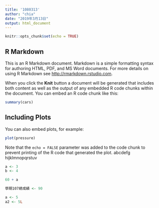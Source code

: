 ```yaml
---
title: '1080313'
author: "chia"
date: "2019年3月13日"
output: html_document
---
```


```r
knitr::opts_chunk$set(echo = TRUE)
```

## R Markdown

This is an R Markdown document. Markdown is a simple formatting syntax for authoring HTML, PDF, and MS Word documents. For more details on using R Markdown see <http://rmarkdown.rstudio.com>.

When you click the **Knit** button a document will be generated that includes both content as well as the output of any embedded R code chunks within the document. You can embed an R code chunk like this:

```r
summary(cars)
```

## Including Plots

You can also embed plots, for example:

```r
plot(pressure)
```

Note that the `echo = FALSE` parameter was added to the code chunk to prevent printing of the R code that generated the plot.
abcdefg
hijklmnopqrstuv

```r
a <- 3
b <- 4
```

```r
60 + a
```

```r
學期107總成績 <- 90
```
```r
a <- 5
a2 <- 5L
```
